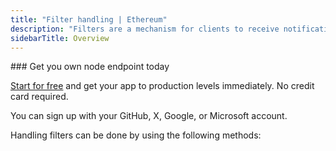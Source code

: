 ---
title: "Filter handling | Ethereum"
description: "Filters are a mechanism for clients to receive notifications of changes to the Ethereum blockchain. The methods described in this section allow developers to retrieve the changes that happened since the filter was last polled or allow them to delete it."
sidebarTitle: Overview
---

<Check>
  ### Get you own node endpoint today

  [Start for free](https://console.chainstack.com/) and get your app to production levels immediately. No credit card required.

  You can sign up with your GitHub, X, Google, or Microsoft account.
</Check>

Handling filters can be done by using the following methods:

<CardGroup cols={2}>
  <Card title="eth_getFilterChanges" icon="angle-right" iconType="solid" href="/api-reference/ethereum_node_api/filter_handling/eth_getFilterChanges" horizontal/>
  <Card title="eth_uninstallFilter" icon="angle-right" iconType="solid" href="/api-reference/ethereum_node_api/filter_handling/eth_uninstallFilter" horizontal/>
</CardGroup>
